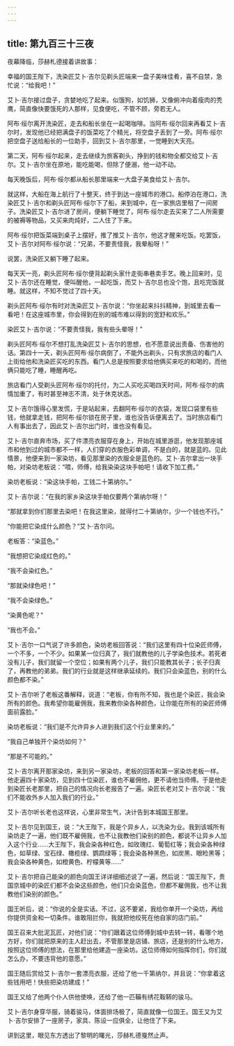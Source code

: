 ```yaml
---
---
---
```

title: 第九百三十三夜
---






夜幕降临，莎赫札德接着讲故事：





幸福的国王陛下，洗染匠艾卜·吉尔见剃头匠端来一盘子美味佳肴，喜不自禁，急忙说：“给我吧！”

艾卜·吉尔接过盘子，贪婪地吃了起来。似饿狗，如饥狮，又像俯冲向着瘦肉的秃鹰，简直像快要饿死的人那样，见食便吃，不管不顾，旁若无人。

阿布·绥尔离开洗染匠，走去和船长坐在一起喝咖啡。当阿布·绥尔回来再看艾卜·吉尔时，发现他已经把满盘子的饭菜吃了个精光，将空盘子丢到了一旁。阿布·绥尔把空盘子送给船长的一位助手，回到艾卜·吉尔那里，一觉睡到大天亮。

第二天，阿布·绥尔起来，走去继续为旅客剃头，挣到的钱和物全都交给艾卜·吉尔。艾卜·吉尔坐在原地，能吃能喝，但除了便溺，他一动不动。

每天晚饭后，阿布·绥尔都从船长那里端来一大盘子美食给艾卜·吉尔。

就这样，大船在海上航行了十整天，终于到达一座城市的港口。船停泊在港口，洗染匠艾卜·吉尔和剃头匠阿布·绥尔下了船，来到城中，在一家旅店里租了一间房子。洗染匠艾卜·吉尔进了房间，便躺下睡觉了。阿布·绥尔走去买来了二人所需要的被褥等物品，又买来肉炖好，二人住了下来。

阿布·绥尔把饭菜端到桌子上摆好，推了推艾卜·吉尔，他这才醒来吃饭。吃罢饭，艾卜·吉尔对阿布·绥尔说：“兄弟，不要责怪我，我晕船呀！”

说罢，洗染匠又躺下睡了起来。

每天天一亮，剃头匠阿布·绥尔便背起剃头家什走街串巷卖手艺。晚上回来时，见艾卜·吉尔还在睡觉，便叫醒他，一起吃饭，而艾卜·吉尔总也没个饱，且吃完饭就睡。就这样，不知不觉过了四十天。

剃头匠阿布·绥尔有时对洗染匠艾卜·吉尔说：“你坐起来抖抖精神，到城里去看一看吧！在这座城市里，你会得到在别的城市难以得到的宽舒和欢乐。”

染匠艾卜·吉尔说：“不要责怪我，我有些头晕呀！”

剃头匠阿布·绥尔不想打乱洗染匠艾卜·吉尔的思想，也不愿意说出责备、伤害他的话。第四十一天，剃头匠阿布·绥尔病倒了，不能外出剃头，只有求旅店的看门人上街给他和洗染匠买吃的东西。看门人总是按照要求给他俩买来吃的和喝的，而他俩只能吃了睡，睡醒再吃。

旅店看门人受剃头匠阿布·绥尔的托付，为二人买吃买喝四天时间，阿布·绥尔的病情加重了，有时甚至神志不清，处于休克状态。

艾卜·吉尔饿得心里发慌，于是站起来，去翻阿布·绥尔的衣袋，发现口袋里有些钱，他就拿走钱，把阿布·绥尔锁在房子里，谁也没告诉便离去了。当时旅店看门人有事出去了，因此艾卜·吉尔出门时，谁也没有看见。

艾卜·吉尔直奔市场，买了件漂亮衣服穿在身上，开始在城里游逛，他发现那座城市和他到过的城市都不一样，人们穿的衣服色彩单调，不是白的，就是蓝的。见此情景，他便来到一家染坊，看见那里染的衣服全是蓝色的。艾卜·吉尔拿出一块手帕，对染坊老板说：“喂，师傅，给我染染这块手帕吧！请收下加工费。”

染坊老板说：“染这块手帕，工钱二十第纳尔。”

艾卜·吉尔说：“在我的家乡染这块手帕仅要两个第纳尔呀！”

“那就拿到你们那里去染吧！在我这里染，就得付二十第纳尔，少一个钱也不行。”

“你能把它染成什么颜色？”艾卜·吉尔问。

老板答：“染蓝色。”

“我想把它染成红色的。”

“我不会染红色。”

“那就染绿色吧！”

“我不会染绿色。”

“染黄色呢？”

“我也不会。”

艾卜·吉尔一口气说了许多颜色，染坊老板回答说：“我们这里有四十位染匠师傅，一个不多，一个不少。如果某一位归真了，我们就教他的儿子学染色技术。若死者没有儿子，我们就留一个空位；如果有两个儿子，我们只能教其长子；长子归真了，再教他的弟弟。我们的行业就是这样继承延续的。我们只会染蓝色，别的什么颜色都不染。”

艾卜·吉尔听了老板这番解释，说道：“老板，你有所不知，我也是个染匠，我会染所有的颜色。我希望你能雇佣我，我来教你染各种颜色，让你能在所有的染匠师傅面前露脸。”

染坊老板说：“我们是不允许异乡人进到我们这个行业里来的。”

“我自己单独开个染坊如何？”

“那是不可能的。”

艾卜·吉尔离开那家染坊，来到另一家染坊，老板的回答和第一家染坊老板一样。他走遍四十家染坊，见到四十位染匠，谁也不雇佣他，更不请他当师傅。于是他走到染匠长老那里，把自己的情况向长老报告了一遍。染匠长老对艾卜·吉尔说：“我们不能收外乡人加入我们的行业。”

艾卜·吉尔听长老也这样说，心里非常生气，决计告到本城国王那里。

艾卜·吉尔见到国王，说：“大王陛下，我是个异乡人，以洗染为业。我到该城所有染坊走了一遍，他们既不雇佣我，也不让我教他们染别的颜色，都说不让异乡人加入这个行业……大王陛下，我会染各种红色，如玫瑰红、葡萄红等；我会染各种绿色，如草绿、宝石绿、橄榄绿、鹦鹉绿等；我会染各种黑色，如炭黑、眼睑黑等；我会染各种黄色，如橙黄色、柠檬黄等……”

艾卜·吉尔把自己能染的颜色向国王详详细细述说了一遍，然后说：“国王陛下，贵国京城中的染匠们都不会染这些颜色，他们只会染蓝色，但都不雇佣我，也不让我教他们染别的颜色。”

国王听后，说：“你说的全是实话。不过，这不要紧，我给你单开一个染坊，再给你提供资金和一切条件。谁敢阻拦你，我就把他绞死在他自家的店门前。”

国王召来大批泥瓦匠，对他们说：“你们跟着这位师傅到城中去转一转，看哪个地方好，你们就把原来的主人赶出去，不管那里是店铺、旅店，还是别的什么地方，按照这位师傅的想法，在那里给他建造一座染坊。这位师傅如何指挥你们，你们就怎么办，不要违背他的意愿。”

国王随后赏给艾卜·吉尔一套漂亮衣服，还给了他一千第纳尔，并且说：“你拿着这些钱用吧！快些把染坊建成！”

国王又给了他两个仆人供他使唤，还给了他一匹鞴有绣花鞍鞯的骏马。

艾卜·吉尔身穿华服，骑着骏马，体面排场极了，简直就像一位国王。国王又为艾卜·吉尔安排了一座房子，家具、陈设一应俱全，让他住了下来。





讲到这里，眼见东方透出了黎明的曙光，莎赫札德戛然止声。